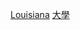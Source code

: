 {{Commons cat|Universities and colleges in Louisiana}}
[[Category:美國各州大學|Louisiana]]
[[Category:路易斯安那州教育|大學]]